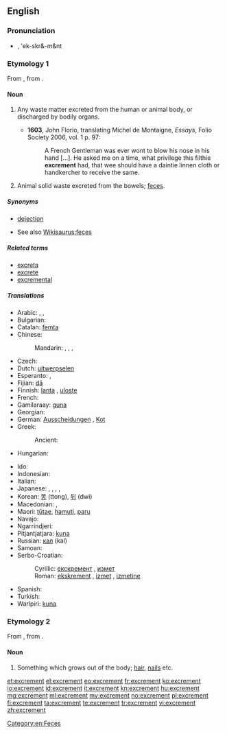 ==English==

===Pronunciation===
* {{IPA|/ˈɛkskɹəmənt/}}, 'ek-skr&-m&nt

===Etymology 1===
From {{etyl|la}} {{term|excrementum|excrēmentum|lang=la}}, from {{term|excernere||to excrete|lang=la}}.

====Noun====
{{en-noun}}

# {{archaic}} Any waste matter excreted from the human or animal body, or discharged by bodily organs.
#* '''1603''', John Florio, translating Michel de Montaigne, ''Essays'', Folio Society 2006, vol. 1 p. 97:
#*: A French Gentleman was ever wont to blow his nose in his hand [...]. He asked me on a time, what privilege this filthie '''excrement''' had, that wee should have a daintie linnen cloth or handkercher to receive the same.
# {{context|now|_|specifically}} Animal solid waste excreted from the bowels; [[feces]].

=====Synonyms=====
* {{attention|en|I've never heard of excrement being a synonym for dejection}} [[dejection]]
* See also [[Wikisaurus:feces]]

=====Related terms=====
* [[excreta]]
* [[excrete]]
* [[excremental]]

=====Translations=====
{{trans-top|animal solid waste}}
* Arabic: {{t-|ar|غائط|m|tr=ghā'iT}}, {{t-|ar|براز|m|tr=birāz}}, {{t-|ar|خراء|m|tr=khirāʼ}}
* Bulgarian: {{t-|bg|изпражнение|n|sc=Cyrl}}
* Catalan: [[femta]] {{f}}
* Chinese:
*: Mandarin: {{t-|cmn|大便|tr=dàbiàn|sc=Hani}}, {{t-|cmn|屎|tr=shǐ|sc=Hani}}, {{t-|cmn|糞|sc=Hani}}, {{t-|cmn|粪|tr=fèn|sc=Hani}}
* Czech: {{t+|cs|výkal|m}}
* Dutch: [[uitwerpselen]] {{n|p}}
* Esperanto: {{t-|eo|feko}}, {{t-|eo|ekskremento}}
* Fijian: [[dā]]
* Finnish: [[lanta]] {{qualifier|animal excrement}}, [[uloste]] {{qualifier|human excrement}}
* French: {{t+|fr|excrément|m}}
* Gamilaraay: [[guna]]
* Georgian: {{t-|ka|ექსკრემენტები|tr=ek'skrementebi|sc=Geor}}
* German: [[Ausscheidungen]] {{f|p}}, [[Kot]] {{m}}
* Greek: {{t+|el|περίττωμα|n|tr=períttoma|sc=Grek}}
*: Ancient: {{tø|grc|σκῶρ|n|tr=skỗr|sc=polytonic}}
* Hungarian: {{t+|hu|ürülék}}
{{trans-mid}}
* Ido: {{t+|io|exkremento}}
* Indonesian: {{t+|id|tahi}}
* Italian: {{t+|it|escremento|m}}
* Japanese: {{t+|ja|便|tr=ben|sc=Jpan}}, {{t-|ja|大便|tr=daiben|sc=Jpan}}, {{t+|ja|うんこ|tr=unko|sc=Jpan}}, {{t-|ja|うんち|tr=unchi|sc=Jpan}}, {{t+|ja|糞|tr=[[ふん]], fun;[[くそ]], kuso|sc=Jpan}}
* Korean: [[똥]] (ttong), {{qualifier|human euphemism}} [[뒤]] (dwi)
* Macedonian: {{t-|mk|измет|m|tr=ízmet}}, {{t-|mk|екскремент|m|tr=ekskremént}}
* Maori: [[tūtae]], [[hamuti]], [[paru]]
* Navajo: {{tø|nv|chąąʼ}}
* Ngarrindjeri: {{tø|nay|kunar}}
* Pitjantjatjara: [[kuna]]
* Russian: [[кал]] (kal) {{m}}
* Samoan: {{t-|sm|tae}}
* Serbo-Croatian:
*: Cyrillic: [[екскремент#Serbo-Croatian|екскремент]] {{m}}, [[измет#Serbo-Croatian|измет]] {{m}}
*: Roman: [[ekskrement#Serbo-Croatian|ekskrement]] {{m}}, [[izmet#Serbo-Croatian|izmet]] {{m}}, [[izmetine]] {{f|p}}
* Spanish: {{t+|es|excremento|m}}
* Turkish: {{t+|tr|dışkı}}
* Warlpiri: [[kuna]]
{{trans-bottom}}

===Etymology 2===
From {{etyl|la}} {{term|excrementum|excrēmentum}}, from {{term|excrescere|excrēscere|to grow out}}.

====Noun====
{{en-noun}}

# {{obsolete}} Something which grows out of the body; [[hair]], [[nails]] etc.

[[Category:en:Feces]]

[[et:excrement]]
[[el:excrement]]
[[eo:excrement]]
[[fr:excrement]]
[[ko:excrement]]
[[io:excrement]]
[[id:excrement]]
[[it:excrement]]
[[kn:excrement]]
[[hu:excrement]]
[[mg:excrement]]
[[ml:excrement]]
[[my:excrement]]
[[no:excrement]]
[[pl:excrement]]
[[fi:excrement]]
[[ta:excrement]]
[[te:excrement]]
[[tr:excrement]]
[[vi:excrement]]
[[zh:excrement]]